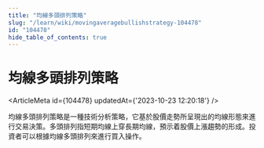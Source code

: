 ```yaml
---
title: "均線多頭排列策略"
slug: "/learn/wiki/movingaveragebullishstrategy-104478"
id: "104478"
hide_table_of_contents: true
---
```



# 均線多頭排列策略

<ArticleMeta id={104478} updatedAt={'2023-10-23 12:20:18'} />
<div className='border-solid border-b border-t-0 my-4 border-[var(--ifm-color-gray-300)]' />

均線多頭排列策略是一種技術分析策略，它基於股價走勢所呈現出的均線形態來進行交易決策。多頭排列指短期均線上穿長期均線，預示着股價上漲趨勢的形成。投資者可以根據均線多頭排列來進行買入操作。
